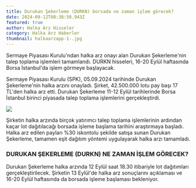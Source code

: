 ```yaml
---
title: Durukan Şekerleme (DURKN) borsada ne zaman işlem görecek?
date: 2024-09-12T08:38:50.943Z
featured: true
author: Halka Arz Hisseler
category: Halka Arz Haberler
thumbnail: halkaarzapp-1-.jpg
---
```

Sermaye Piyasası Kurulu'ndan halka arz onayı alan Durukan Şekerleme'nin talep toplama işlemleri tamamlandı. DURKN hisseleri, 16-20 Eylül haftasında Borsa İstanbul'da işlem görmeye başlayacak.

Sermaye Piyasası Kurulu (SPK), 05.09.2024 tarihinde Durukan Şekerleme'nin halka arzını onayladı. Şirket, 42.500.000 lotu pay başı 17 TL'den halka arz etti. Durukan Şekerleme 11-12 Eylül tarihlerinde Borsa İstanbul birinci piyasada talep toplama işlemlerini gerçekleştirdi. 

![](halkaarzapp23.jpg)

Şirketin halka arzında birçok yatırımcı talep toplama işlemlerinin ardından kaçar lot dağıtılacağı borsada işleme başlama tarihini araştırmaya başladı. Halka arz edilen payları %30 iskontolu şekilde satışa sunan Durukan Şekerleme, tamamen eşit dağıtım yöntemi uygulayarak halka arzı tamamladı.

### **DURUKAN ŞEKERLEME (DURKN) NE ZAMAN İŞLEM GÖRECEK?**

Durukan Şekerleme halka arzında 12 Eylül saat 18.30 itibariyle lot dağıtımları gerçekleştirilecek. Şirketin 13 Eylül'de halka arz sonuçlarını açıklaması ve 16-20 Eylül haftasında da borsada işleme başlaması bekleniyor.